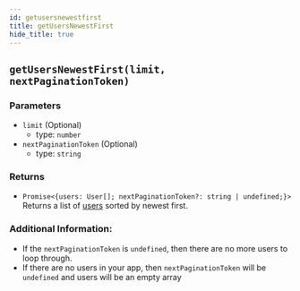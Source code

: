 ```yaml
---
id: getusersnewestfirst
title: getUsersNewestFirst
hide_title: true
---
```


## ``getUsersNewestFirst(limit, nextPaginationToken)``

### Parameters
- ``limit`` (Optional)
  - type: ``number``
- ``nextPaginationToken`` (Optional)
  - type: ``string``


### Returns
- ``Promise<{users: User[]; nextPaginationToken?: string | undefined;}>`` Returns a list of [users](https://github.com/supertokens/core-driver-interface/wiki#user) sorted by newest first.

### Additional Information:
- If the ``nextPaginationToken`` is ``undefined``, then there are no more users to loop through.
- If there are no users in your app, then ``nextPaginationToken`` will be ``undefined`` and users will be an empty array
